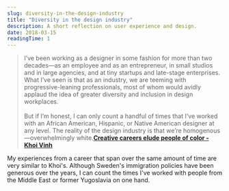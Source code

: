 ```yaml
---
slug: diversity-in-the-design-industry
title: "Diversity in the design industry"
description: A short reflection on user experience and design.
date: 2018-03-15
readingTime: 1
---
```


>I’ve been working as a designer in some fashion for more than two decades—as an employee and as an entrepreneur, in small studios and in large agencies, and at tiny startups and late-stage enterprises. What I’ve seen is that as an industry, we are teeming with progressive-leaning professionals, most of whom would avidly applaud the idea of greater diversity and inclusion in design workplaces.<br /><br />
But if I’m honest, I can only count a handful of times that I’ve worked with an African American, Hispanic, or Native American designer at any level. The reality of the design industry is that we’re homogenous—overwhelmingly white.**<a href="https://qz.com/1216574/creative-careers-elude-people-of-color/">Creative careers elude people of color - Khoi Vinh</a>**

My experiences from a career that span over the same amount of time are very similar to Khoi's. Although Sweden's immigration policies have been generous over the years, I can count the times I've worked with people from the Middle East or former Yugoslavia on one hand.